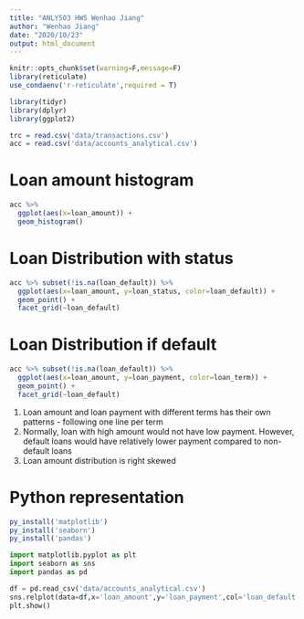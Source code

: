 ---
title: "ANLY503 HW5 Wenhao Jiang"
author: "Wenhao Jiang"
date: "2020/10/23"
output: html_document
---

```{r setup, include=FALSE}
knitr::opts_chunk$set(warning=F,message=F)
library(reticulate)
use_condaenv('r-reticulate',required = T)
```

```{r}
library(tidyr)
library(dplyr)
library(ggplot2)
```

```{r}
trc = read.csv('data/transactions.csv')
acc = read.csv('data/accounts_analytical.csv')
```
# Loan amount histogram
```{r}
acc %>%
  ggplot(aes(x=loan_amount)) +
  geom_histogram()
```
# Loan Distribution with status
```{r}
acc %>% subset(!is.na(loan_default)) %>%
  ggplot(aes(x=loan_amount, y=loan_status, color=loan_default)) +
  geom_point() +
  facet_grid(~loan_default)
```

# Loan Distribution if default
```{r}
acc %>% subset(!is.na(loan_default)) %>%
  ggplot(aes(x=loan_amount, y=loan_payment, color=loan_term)) +
  geom_point() +
  facet_grid(~loan_default)
```

1. Loan amount and loan payment with different terms has their own patterns - following one line per term
2. Normally, loan with high amount would not have low payment. However, default loans would have relatively lower payment compared to non-default loans
3. Loan amount distribution is right skewed


# Python representation
```{r, include=F}
py_install('matplotlib')
py_install('seaborn')
py_install('pandas')
```

```{python}
import matplotlib.pyplot as plt
import seaborn as sns
import pandas as pd

df = pd.read_csv('data/accounts_analytical.csv')
sns.relplot(data=df,x='loan_amount',y='loan_payment',col='loan_default',hue='loan_term')
plt.show()
```








